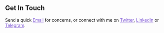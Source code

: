 ## Get In Touch

Send a quick <a href='mailto:arimukh2017@gmail.com' style='color:#805AD5' target='#'>Email</a> for concerns, or connect with me on <a href='https://twitter.com/AgilePlaya' style='color:#805AD5' target='##'>Twitter</a>, <a href='https://www.linkedin.com/in/aritro-mukherjee/' style='color:#805AD5' target='###'>LinkedIn</a> or <a href='https://t.me/AgilePlaya' style='color:#805AD5' target='#'>Telegram</a>.